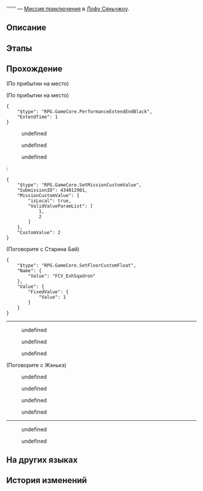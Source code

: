 {{Дополнить|Диалоги.}}
{{Миссия Инфобокс
|id              = 4340129
|Название        = 
|Изображение     = Миссия Освоения .png
|Тип             = Миссия приключения
|События         = 
|Глава           = 
|Условия         = Завершена [[Продолжение Освоения]] ''[[Перезвон жёлтого колокола, возвращение в гнездо]]''
|Персонажи       = Жэнькэ; Первопроходец; Старина Бай
|СтартЛокация    = [[Лофу Сяньчжоу]] — [[«Рассекатель небес»]]
|Локации         = «Рассекатель небес»
|Предыдущая      = 
|Следующая       = 
|Награды         = Журнал приключений*4; Конденсированный эфир*3; Кредиты*10 000
}}
'''''' — [[Миссия приключения]] в [[Лофу Сяньчжоу]].

==Описание==
{{Описание|<!--официальное описание из Перекрёстка судеб-->}}

==Этапы==


==Прохождение==
{{Дополнить}}

;(По прибытии на место)

;(По прибытии на место)
<pre>{
	"$type": "RPG.GameCore.PerformanceExtendEndBlack",
	"ExtendTime": 1
}</pre>
:{{tx}}
:{{Диалог|Стрелка}} undefined
:<!--Unknown TalkSentence: 434037006-->
:<!--Unknown TalkSentence: 434037007-->
:<!--Unknown TalkSentence: 434037008-->
:<!--Unknown TalkSentence: 434037009-->
:<!--Unknown TalkSentence: 434037010-->
:<!--Unknown TalkSentence: 434037011-->
:<!--Unknown TalkSentence: 434037012-->
:<!--Unknown TalkSentence: 434037013-->
:<!--Unknown TalkSentence: 434037014-->
:<!--Unknown TalkSentence: 434037015-->
:<!--Unknown TalkSentence: 434037016-->
:{{Диалог|Стрелка}} undefined
:<!--Unknown TalkSentence: 434037009-->
:<!--Unknown TalkSentence: 434037010-->
:<!--Unknown TalkSentence: 434037011-->
:<!--Unknown TalkSentence: 434037012-->
:<!--Unknown TalkSentence: 434037013-->
:<!--Unknown TalkSentence: 434037014-->
:<!--Unknown TalkSentence: 434037015-->
:<!--Unknown TalkSentence: 434037016-->
:{{Диалог|Выход}} undefined
:<!--Unknown TalkSentence: 434037012-->
::{{tx}}
:<pre>{
	"$type": "RPG.GameCore.SetMissionCustomValue",
	"SubmissionID": 434012901,
	"MissionCustomValue": {
		"isLocal": true,
		"ValidValueParamList": [
			1,
			2
		]
	},
	"CustomValue": 2
}</pre>

;(Поговорите с Старина Бай)
<!--Unknown TalkSentence: 434037201-->
<!--Unknown TalkSentence: 434037202-->

<pre>{
	"$type": "RPG.GameCore.SetFloorCustomFloat",
	"Name": {
		"Value": "FCV_ExhSqadron"
	},
	"Value": {
		"FixedValue": {
			"Value": 1
		}
	}
}</pre>
----
<!--Unknown TalkSentence: 434037601-->
<!--Unknown TalkSentence: 434037602-->
<!--Unknown TalkSentence: 434037603-->
<!--Unknown TalkSentence: 434037604-->
<!--Unknown TalkSentence: 434037605-->
<!--Unknown TalkSentence: 434037606-->
:{{Диалог|Стрелка}} undefined
:<!--Unknown TalkSentence: 434037608-->
:<!--Unknown TalkSentence: 434037609-->
:<!--Unknown TalkSentence: 434037610-->
:<!--Unknown TalkSentence: 434037611-->
::{{tx}}
:{{Диалог|Стрелка}} undefined
:<!--Unknown TalkSentence: 434037610-->
:<!--Unknown TalkSentence: 434037611-->
::{{tx}}
:{{Диалог|Стрелка}} undefined
:<!--Unknown TalkSentence: 434037908-->

;(Поговорите с Жэнькэ)
<!--Unknown TalkSentence: 434037701-->
:{{Диалог|Стрелка}} undefined
:{{Диалог|Стрелка}} undefined
:{{Диалог|Стрелка}} undefined
:{{Диалог|Стрелка}} undefined

----
<!--Unknown TalkSentence: 434037801-->
<!--Unknown TalkSentence: 434037802-->
:{{Диалог|Стрелка}} undefined
:<!--Unknown TalkSentence: 434037804-->
:<!--Unknown TalkSentence: 434037805-->
:<!--Unknown TalkSentence: 434037806-->
:<!--Unknown TalkSentence: 434037807-->
:<!--Unknown TalkSentence: 434037808-->
:<!--Unknown TalkSentence: 434037809-->
::{{tx}}
:{{Диалог|Стрелка}} undefined
:<!--Unknown TalkSentence: 434037807-->
:<!--Unknown TalkSentence: 434037808-->
:<!--Unknown TalkSentence: 434037809-->
::{{tx}}
<!--Unknown TalkSentence: 434037807-->
<!--Unknown TalkSentence: 434037808-->
<!--Unknown TalkSentence: 434037809-->
:{{tx}}
{{Диалог Конец}}

==На других языках==
{{На других языках
|en   = 
|zhs  = 
|zht  = 
|ja   = 
|ko   = 
|es   = 
|fr   = 
|ru   = 
|th   = 
|vi   = 
|de   = 
|id   = 
|pt   = 
}}

==История изменений==
{{История изменений|2.7}}
